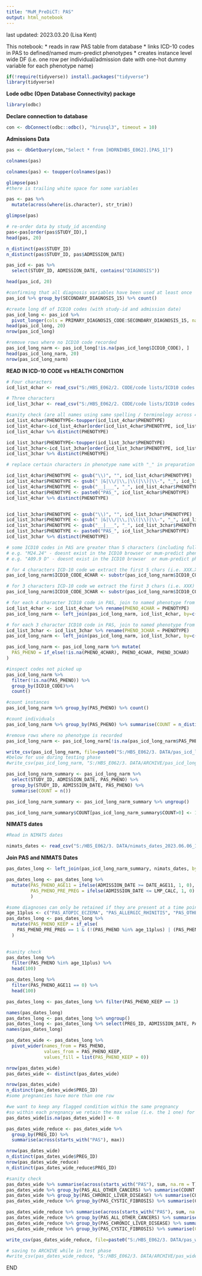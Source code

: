 ---
title: "MuM_PreDiCT: PAS"
output: html_notebook
---

last updated: 2023.03.20 (Lisa Kent)

This notebook:
* reads in raw PAS table from database
* links ICD-10 codes in PAS to defined/named mum-predict phenotypes 
* creates instance level wide DF (i.e. one row per individual/admission date with one-hot dummy variable for each phenotype name)

################


```{r}
if(!require(tidyverse)) install.packages("tidyverse")
library(tidyverse)
```

__Lode odbc (Open Database Connectivity) package__
```{r}
library(odbc)
```

__Declare connection to database__
```{r}
con <- dbConnect(odbc::odbc(), "hirusql3", timeout = 10)
```



__Admissions Data__
```{r}
pas <- dbGetQuery(con,"Select * from [HDRNIHBS_E062].[PAS_1]")
```

```{r}
colnames(pas)
```

```{r}
colnames(pas) <- toupper(colnames(pas))
```


```{r}
glimpse(pas)
#there is trailing white space for some variables
```

```{r}
pas <- pas %>% 
  mutate(across(where(is.character), str_trim))

glimpse(pas)
```

```{r}
# re-order data by study_id ascending 
pas<-pas[order(pas$STUDY_ID),]
head(pas, 20)
```

```{r}
n_distinct(pas$STUDY_ID)
n_distinct(pas$STUDY_ID, pas$ADMISSION_DATE)
```



```{r}
pas_icd <- pas %>%
  select(STUDY_ID, ADMISSION_DATE, contains("DIAGNOSIS"))

head(pas_icd, 20)
```

```{r}
#confirming that all diagnosis variables have been used at least once
pas_icd %>% group_by(SECONDARY_DIAGNOSIS_15) %>% count()
```


```{r}
#create long df of ICD10 codes (with study-id and admission date)
pas_icd_long <- pas_icd %>%
  pivot_longer(cols = PRIMARY_DIAGNOSIS_CODE:SECONDARY_DIAGNOSIS_15, names_to = "VAR", values_to = "ICD10_CODE")
head(pas_icd_long, 20)
nrow(pas_icd_long)
```

```{r}
#remove rows where no ICD10 code recorded
pas_icd_long_narm <- pas_icd_long[!is.na(pas_icd_long$ICD10_CODE), ]
head(pas_icd_long_narm, 20)
nrow(pas_icd_long_narm)
```

__READ IN ICD-10 CODE vs HEALTH CONDITION__
```{r}
# Four characters
icd_list_4char <- read_csv("S:/HBS_E062/2. CODE/code lists/ICD10 codes 2023.02.27.csv")
```

```{r}
# Three characters
icd_list_3char <- read_csv("S:/HBS_E062/2. CODE/code lists/ICD10 codes 3char 2023.02.27.csv")
```


```{r}
#sanity check (are all names using same spelling / terminology across 4 and 3 char lists?)
icd_list_4char$PHENOTYPE<-toupper(icd_list_4char$PHENOTYPE)
icd_list_4char<-icd_list_4char[order(icd_list_4char$PHENOTYPE, icd_list_4char$ICD10_CODE),]
icd_list_4char %>% distinct(PHENOTYPE)

icd_list_3char$PHENOTYPE<-toupper(icd_list_3char$PHENOTYPE)
icd_list_3char<-icd_list_3char[order(icd_list_3char$PHENOTYPE, icd_list_3char$ICD10_CODE),]
icd_list_3char %>% distinct(PHENOTYPE)
```


```{r}
# replace certain characters in phenotype name with "_" in preparation for using these to create column names

icd_list_4char$PHENOTYPE <- gsub("\\)", "", icd_list_4char$PHENOTYPE)
icd_list_4char$PHENOTYPE <- gsub(" |&|\\/|\\,|\\(|\\)|\\-", "_", icd_list_4char$PHENOTYPE)
icd_list_4char$PHENOTYPE <- gsub("__|___", "_", icd_list_4char$PHENOTYPE)
icd_list_4char$PHENOTYPE <- paste0("PAS_", icd_list_4char$PHENOTYPE)
icd_list_4char %>% distinct(PHENOTYPE)


icd_list_3char$PHENOTYPE <- gsub("\\)", "", icd_list_3char$PHENOTYPE)
icd_list_3char$PHENOTYPE <- gsub(" |&|\\/|\\,|\\(|\\)|\\-", "_", icd_list_3char$PHENOTYPE)
icd_list_3char$PHENOTYPE <- gsub("__|___", "_", icd_list_3char$PHENOTYPE)
icd_list_3char$PHENOTYPE <- paste0("PAS_", icd_list_3char$PHENOTYPE)
icd_list_3char %>% distinct(PHENOTYPE)

```


```{r}
# some ICD10 codes in PAS are greater than 5 characters (including fullstop)
# e.g. "M24.24" - doesnt exist in the ICD10 browser or mum-predict phenome
# e.g. "A09.9 D" - doesnt exist in the ICD10 browser  or mum-predict phenome - many have this extra " D" at end

# for 4 characters ICD-10 code we extract the first 5 chars (i.e. XXX.X)
pas_icd_long_narm$ICD10_CODE_4CHAR <- substr(pas_icd_long_narm$ICD10_CODE, 1, 5)

# for 3 characters ICD-10 code we extract the first 3 chars (i.e. XXX)
pas_icd_long_narm$ICD10_CODE_3CHAR <- substr(pas_icd_long_narm$ICD10_CODE, 1, 3)
```

```{r}
# for each 4 character ICD10 code in PAS, join to named phenotype from mum-predict phenotype-code list
icd_list_4char <- icd_list_4char %>% rename(PHENO_4CHAR = PHENOTYPE)
pas_icd_long_narm <- left_join(pas_icd_long_narm, icd_list_4char, by=c("ICD10_CODE_4CHAR" = "ICD10_CODE"))
```


```{r}
# for each 3 character ICD10 code in PAS, join to named phenotype from mum-predict phenotype-code list
icd_list_3char <- icd_list_3char %>% rename(PHENO_3CHAR = PHENOTYPE)
pas_icd_long_narm <- left_join(pas_icd_long_narm, icd_list_3char, by=c("ICD10_CODE_3CHAR" = "ICD10_CODE"))
```

```{r}
pas_icd_long_narm <- pas_icd_long_narm %>% mutate(
  PAS_PHENO = if_else(!is.na(PHENO_4CHAR), PHENO_4CHAR, PHENO_3CHAR)
)
```




```{r}
#inspect codes not picked up
pas_icd_long_narm %>% 
  filter(!is.na(PAS_PHENO)) %>%
  group_by(ICD10_CODE)%>%
  count()

#count instances
pas_icd_long_narm %>% group_by(PAS_PHENO) %>% count()

#count individuals
pas_icd_long_narm %>% group_by(PAS_PHENO) %>% summarise(COUNT = n_distinct(STUDY_ID))

```






```{r}
#remove rows where no phenotype is recorded
pas_icd_long_narm <- pas_icd_long_narm[!is.na(pas_icd_long_narm$PAS_PHENO), ]
```

```{r}
write_csv(pas_icd_long_narm, file=paste0("S:/HBS_E062/3. DATA/pas_icd_long_narm_", format(lubridate::now(), "%Y.%m.%d_%H.%M"),".csv"))
#below for use during testing phase
#write_csv(pas_icd_long_narm, "S:/HBS_E062/3. DATA/ARCHIVE/pas_icd_long_narm.csv")
```



```{r}
pas_icd_long_narm_summary <- pas_icd_long_narm %>%
  select(STUDY_ID, ADMISSION_DATE, PAS_PHENO) %>%
  group_by(STUDY_ID, ADMISSION_DATE, PAS_PHENO) %>%
  summarise(COUNT = n())
```
```{r}
pas_icd_long_narm_summary <- pas_icd_long_narm_summary %>% ungroup()
```


```{r}
pas_icd_long_narm_summary$COUNT[pas_icd_long_narm_summary$COUNT>0] <- 1
```

#######################################################

__NIMATS dates__
```{r}
#Read in NIMATS dates

nimats_dates <- read_csv("S:/HBS_E062/3. DATA/nimats_dates_2023.06.06_14.15.csv")
```

__Join PAS and NIMATS Dates__
```{r}
pas_dates_long <- left_join(pas_icd_long_narm_summary, nimats_dates, by="STUDY_ID")
```

```{r}
pas_dates_long <- pas_dates_long %>%
  mutate(PAS_PHENO_AGE11 = ifelse(ADMISSION_DATE >= DATE_AGE11, 1, 0),    #age 11+?
         PAS_PHENO_PRE_PREG = ifelse(ADMISSION_DATE <= LMP_CALC, 1, 0)    #pre-pregnancy?
         )
```



```{r}
#some diagnoses can only be retained if they are present at a time point that falls after the mother is aged 11 years
age_11plus <- c("PAS_ATOPIC_ECZEMA", "PAS_ALLERGIC_RHINITIS", "PAS_OTHER_HEADACHES", "PAS_ASTHMA")
pas_dates_long <- pas_dates_long %>%
  mutate(PAS_PHENO_KEEP = if_else(
    PAS_PHENO_PRE_PREG == 1 & (!(PAS_PHENO %in% age_11plus) | (PAS_PHENO %in% age_11plus & PAS_PHENO_AGE11==1)), 1, 0)
  )
 
```


```{r}
#sanity check
pas_dates_long %>%
  filter(PAS_PHENO %in% age_11plus) %>%
  head(100)

pas_dates_long %>%
  filter(PAS_PHENO_AGE11 == 0) %>%
  head(100)
```


```{r}
pas_dates_long <- pas_dates_long %>% filter(PAS_PHENO_KEEP == 1)
```

```{r}
names(pas_dates_long)
pas_dates_long <- pas_dates_long %>% ungroup()
pas_dates_long <- pas_dates_long %>% select(PREG_ID, ADMISSION_DATE, PAS_PHENO, PAS_PHENO_KEEP)
names(pas_dates_long)
```



```{r}
pas_dates_wide <- pas_dates_long %>%
  pivot_wider(names_from = PAS_PHENO,
              values_from = PAS_PHENO_KEEP,
              values_fill = list(PAS_PHENO_KEEP = 0))
```


```{r}
nrow(pas_dates_wide)
pas_dates_wide <- distinct(pas_dates_wide)

nrow(pas_dates_wide)
n_distinct(pas_dates_wide$PREG_ID)
#some pregnancies have more than one row
```

```{r}
#we want to keep any flagged condition within the same pregnancy
#so within each pregnancy we retain the max value (i.e. the 1 one) for any condition
pas_dates_wide[is.na(pas_dates_wide)] <- 0

pas_dates_wide_reduce <- pas_dates_wide %>%
  group_by(PREG_ID) %>%
  summarise(across(starts_with("PAS"), max))

nrow(pas_dates_wide)
n_distinct(pas_dates_wide$PREG_ID)
nrow(pas_dates_wide_reduce)
n_distinct(pas_dates_wide_reduce$PREG_ID)

```
```{r}
#sanity check
pas_dates_wide %>% summarise(across(starts_with("PAS"), sum, na.rm = T))
pas_dates_wide %>% group_by(PAS_ALL_OTHER_CANCERS) %>% summarise(COUNT == n_distinct(PREG_ID))
pas_dates_wide %>% group_by(PAS_CHRONIC_LIVER_DISEASE) %>% summarise(COUNT == n_distinct(PREG_ID))
pas_dates_wide_reduce %>% group_by(PAS_CYSTIC_FIBROSIS) %>% summarise(COUNT == n_distinct(PREG_ID))

pas_dates_wide_reduce %>% summarise(across(starts_with("PAS"), sum, na.rm = T))
pas_dates_wide_reduce %>% group_by(PAS_ALL_OTHER_CANCERS) %>% summarise(COUNT = n_distinct(PREG_ID))
pas_dates_wide_reduce %>% group_by(PAS_CHRONIC_LIVER_DISEASE) %>% summarise(COUNT = n_distinct(PREG_ID))
pas_dates_wide_reduce %>% group_by(PAS_CYSTIC_FIBROSIS) %>% summarise(COUNT = n_distinct(PREG_ID))


```


```{r}

write_csv(pas_dates_wide_reduce, file=paste0("S:/HBS_E062/3. DATA/pas_wide_", format(lubridate::now(), "%Y.%m.%d_%H.%M"),".csv"))

# saving to ARCHIVE while in test phase
#write_csv(pas_dates_wide_reduce, "S:/HBS_E062/3. DATA/ARCHIVE/pas_wide.csv")

```


######################################
#######           END          #######
######################################
